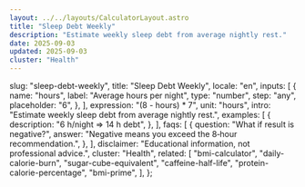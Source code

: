 ```yaml
---
layout: ../../layouts/CalculatorLayout.astro
title: "Sleep Debt Weekly"
description: "Estimate weekly sleep debt from average nightly rest."
date: 2025-09-03
updated: 2025-09-03
cluster: "Health"
---
```



  slug: "sleep-debt-weekly",
  title: "Sleep Debt Weekly",
  locale: "en",
  inputs: [
    {
      name: "hours",
      label: "Average hours per night",
      type: "number",
      step: "any",
      placeholder: "6",
    },
  ],
  expression: "(8 - hours) * 7",
  unit: "hours",
  intro: "Estimate weekly sleep debt from average nightly rest.",
  examples: [
    {
      description: "6 h/night ⇒ 14 h debt",
    },
  ],
  faqs: [
    {
      question: "What if result is negative?",
      answer: "Negative means you exceed the 8‑hour recommendation.",
    },
  ],
  disclaimer: "Educational information, not professional advice.",
  cluster: "Health",
  related: [
    "bmi-calculator",
    "daily-calorie-burn",
    "sugar-cube-equivalent",
    "caffeine-half-life",
    "protein-calorie-percentage",
    "bmi-prime",
  ],
};

<Calculator schema={schema} />
